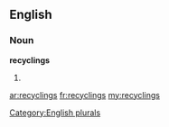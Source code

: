 ==English==

===Noun===
'''recyclings'''

# {{plural of|[[recycling]]}}

[[Category:English plurals]]

[[ar:recyclings]]
[[fr:recyclings]]
[[my:recyclings]]